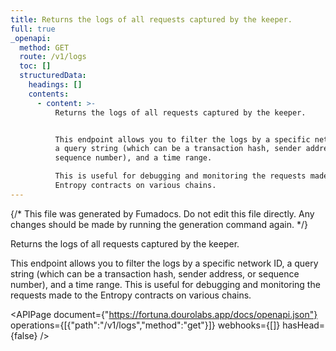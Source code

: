 ```yaml
---
title: Returns the logs of all requests captured by the keeper.
full: true
_openapi:
  method: GET
  route: /v1/logs
  toc: []
  structuredData:
    headings: []
    contents:
      - content: >-
          Returns the logs of all requests captured by the keeper.


          This endpoint allows you to filter the logs by a specific network ID,
          a query string (which can be a transaction hash, sender address, or
          sequence number), and a time range.

          This is useful for debugging and monitoring the requests made to the
          Entropy contracts on various chains.
---
```


{/* This file was generated by Fumadocs. Do not edit this file directly. Any changes should be made by running the generation command again. */}

Returns the logs of all requests captured by the keeper.

This endpoint allows you to filter the logs by a specific network ID, a query string (which can be a transaction hash, sender address, or sequence number), and a time range.
This is useful for debugging and monitoring the requests made to the Entropy contracts on various chains.

<APIPage document={"https://fortuna.dourolabs.app/docs/openapi.json"} operations={[{"path":"/v1/logs","method":"get"}]} webhooks={[]} hasHead={false} />